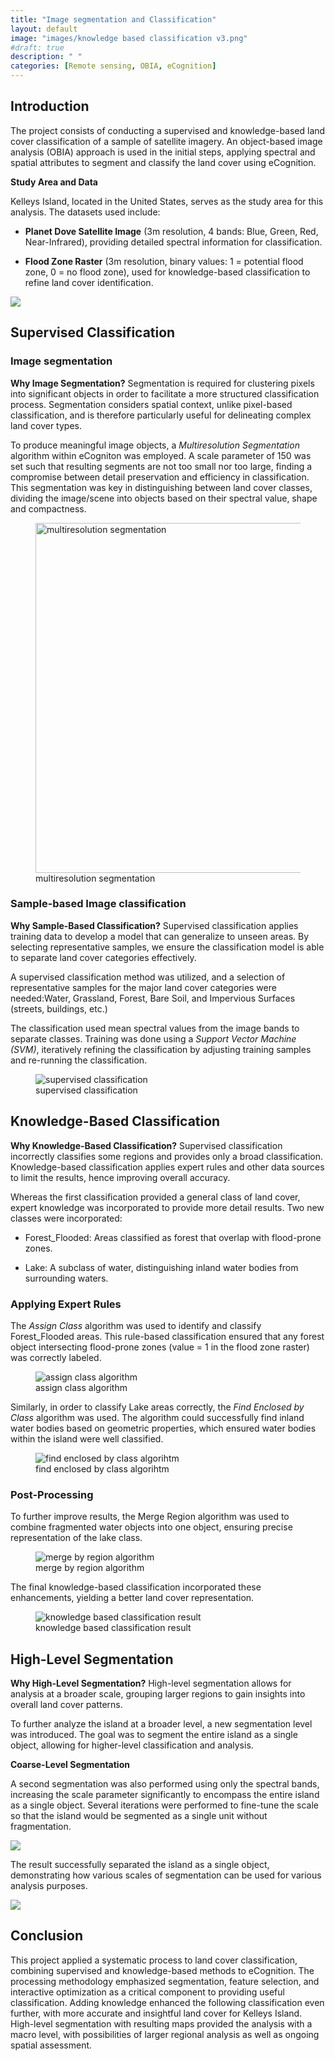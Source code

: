 ```yaml
---
title: "Image segmentation and Classification"
layout: default
image: "images/knowledge based classification v3.png"
#draft: true
description: " "
categories: [Remote sensing, OBIA, eCognition]
---
```


## **Introduction**

The project consists of conducting a supervised and knowledge-based land cover classification of a sample of satellite imagery. An object-based image analysis (OBIA) approach is used in the initial steps, applying spectral and spatial attributes to segment and classify the land cover using eCognition.

**Study Area and Data**

Kelleys Island, located in the United States, serves as the study area for this analysis. The datasets used include:

-   **Planet Dove Satellite Image** (3m resolution, 4 bands: Blue, Green, Red, Near-Infrared), providing detailed spectral information for classification.

-   **Flood Zone Raster** (3m resolution, binary values: 1 = potential flood zone, 0 = no flood zone), used for knowledge-based classification to refine land cover identification.

![](images/clipboard-1316435109.png)

## **Supervised Classification**

### **Image segmentation**

**Why Image Segmentation?** Segmentation is required for clustering pixels into significant objects in order to facilitate a more structured classification process. Segmentation considers spatial context, unlike pixel-based classification, and is therefore particularly useful for delineating complex land cover types.

To produce meaningful image objects, a *Multiresolution Segmentation* algorithm within eCogniton was employed. A scale parameter of 150 was set such that resulting segments are not too small nor too large, finding a compromise between detail preservation and efficiency in classification. This segmentation was key in distinguishing between land cover classes, dividing the image/scene into objects based on their spectral value, shape and compactness.

![multiresolution segmentation](images/image%20segemntation.PNG){width="560"}

### **Sample-based Image classification**

**Why Sample-Based Classification?** Supervised classification applies training data to develop a model that can generalize to unseen areas. By selecting representative samples, we ensure the classification model is able to separate land cover categories effectively.

A supervised classification method was utilized, and a selection of representative samples for the major land cover categories were needed:Water, Grassland, Forest, Bare Soil, and Impervious Surfaces (streets, buildings, etc.)

The classification used mean spectral values from the image bands to separate classes. Training was done using a *Support Vector Machine (SVM)*, iteratively refining the classification by adjusting training samples and re-running the classification.

![supervised classification](images/image%20classification%20v2.png)

## **Knowledge-Based Classification**

**Why Knowledge-Based Classification?** Supervised classification incorrectly classifies some regions and provides only a broad classification. Knowledge-based classification applies expert rules and other data sources to limit the results, hence improving overall accuracy.

Whereas the first classification provided a general class of land cover, expert knowledge was incorporated to provide more detail results. Two new classes were incorporated:

-   Forest_Flooded: Areas classified as forest that overlap with flood-prone zones.

-   Lake: A subclass of water, distinguishing inland water bodies from surrounding waters.

### **Applying Expert Rules**

The *Assign Class* algorithm was used to identify and classify Forest_Flooded areas. This rule-based classification ensured that any forest object intersecting flood-prone zones (value = 1 in the flood zone raster) was correctly labeled.

![assign class algorithm](images/forest%20flooded%20class.PNG)

Similarly, in order to classify Lake areas correctly, the *Find Enclosed by Class* algorithm was used. The algorithm could successfully find inland water bodies based on geometric properties, which ensured water bodies within the island were well classified.

![find enclosed by class algorihtm](images/lake%20class.PNG)

### **Post-Processing**

To further improve results, the Merge Region algorithm was used to combine fragmented water objects into one object, ensuring precise representation of the lake class.

![merge by region algorithm](images/merge%20algoritnm.PNG)

The final knowledge-based classification incorporated these enhancements, yielding a better land cover representation.

![knowledge based classification result](images/knowledge%20based%20classification%20v3.png)

## **High-Level Segmentation**

**Why High-Level Segmentation?** High-level segmentation allows for analysis at a broader scale, grouping larger regions to gain insights into overall land cover patterns.

To further analyze the island at a broader level, a new segmentation level was introduced. The goal was to segment the entire island as a single object, allowing for higher-level classification and analysis.

**Coarse-Level Segmentation**

A second segmentation was also performed using only the spectral bands, increasing the scale parameter significantly to encompass the entire island as a single object. Several iterations were performed to fine-tune the scale so that the island would be segmented as a single unit without fragmentation.

![](images/hierachy%20segmentation.PNG)

The result successfully separated the island as a single object, demonstrating how various scales of segmentation can be used for various analysis purposes.

![](images/hierachy%20v2.png)

## **Conclusion**

This project applied a systematic process to land cover classification, combining supervised and knowledge-based methods to eCognition. The processing methodology emphasized segmentation, feature selection, and interactive optimization as a critical component to providing useful classification. Adding knowledge enhanced the following classification even further, with more accurate and insightful land cover for Kelleys Island. High-level segmentation with resulting maps provided the analysis with a macro level, with possibilities of larger regional analysis as well as ongoing spatial assessment.
